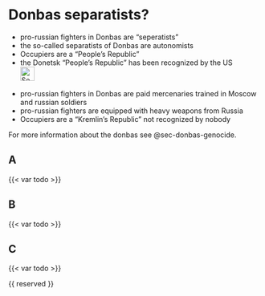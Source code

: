 # Donbas separatists? {#sec-donbas-separatists}

::: {.callout-caution title="Myth"}
- pro-russian fighters in Donbas are "seperatists"
- the so-called separatists of Donbas are autonomists
- Occupiers are a "People's Republic"
- the Donetsk "People’s Republic" has been recognized by the US
[<br>![Search for topic in EUvsDisinfo](../all_common_img/EUvsDisinfo_400x240.jpg){height=2em}](https://euvsdisinfo.eu/disinformation-cases/?text=donetsk%20(separatists%7Cseparatist)&sort=relevance)
:::

::: {.callout-tip title="Truth"}
- pro-russian fighters in Donbas are paid mercenaries trained in Moscow and russian soldiers
- pro-russian fighters are equipped with heavy weapons from Russia 
- Occupiers are a "Kremlin's Republic" not recognized by nobody
:::

For more information about the donbas see @sec-donbas-genocide.

## A

{{< var todo >}}

## B

{{< var todo >}}

## C

{{< var todo >}}


{{ reserved }}

